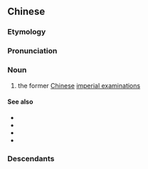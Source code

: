 {{also|科举}}
==Chinese==
{{zh-forms|s=科举}}
{{wikipedia|lang=zh}}

===Etymology===
{{zh-compound|科|舉|examination, measurement|promotion, elevate}}

===Pronunciation===
{{zh-pron
|m=kējǔ
|c=fo1 geoi2
|h=pfs=khô-kí
|mn=kho-kú
|w=1khu jy
|cat=n
}}

===Noun===
{{zh-noun}}

# the former [[Chinese]] [[w:imperial examination|imperial examination]]s

====See also====
* {{zh-l|貢院}}
* {{zh-l|會試}}
* {{zh-l|鄉試}}
* {{pedialite|Imperial examinations}}

===Descendants===
{{CJKV|科舉|s=科挙|かきょ|h=科擧|과거|khoa cử}}